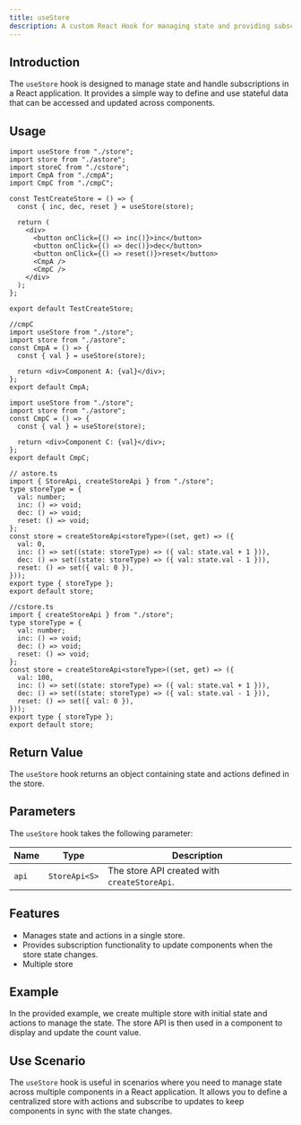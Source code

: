 ```yaml
---
title: useStore
description: A custom React Hook for managing state and providing subscription functionality.
---
```



## Introduction

The `useStore` hook is designed to manage state and handle subscriptions in a React application. It provides a simple way to define and use stateful data that can be accessed and updated across components.

<UseStore client:visible />

## Usage

```tsx
import useStore from "./store";
import store from "./astore";
import storeC from "./cstore";
import CmpA from "./cmpA";
import CmpC from "./cmpC";

const TestCreateStore = () => {
  const { inc, dec, reset } = useStore(store);

  return (
    <div>
      <button onClick={() => inc()}>inc</button>
      <button onClick={() => dec()}>dec</button>
      <button onClick={() => reset()}>reset</button>
      <CmpA />
      <CmpC />
    </div>
  );
};

export default TestCreateStore;

//cmpC
import useStore from "./store";
import store from "./astore";
const CmpA = () => {
  const { val } = useStore(store);

  return <div>Component A: {val}</div>;
};
export default CmpA;

import useStore from "./store";
import store from "./astore";
const CmpC = () => {
  const { val } = useStore(store);

  return <div>Component C: {val}</div>;
};
export default CmpC;

// astore.ts
import { StoreApi, createStoreApi } from "./store";
type storeType = {
  val: number;
  inc: () => void;
  dec: () => void;
  reset: () => void;
};
const store = createStoreApi<storeType>((set, get) => ({
  val: 0,
  inc: () => set((state: storeType) => ({ val: state.val + 1 })),
  dec: () => set((state: storeType) => ({ val: state.val - 1 })),
  reset: () => set({ val: 0 }),
}));
export type { storeType };
export default store;

//cstore.ts
import { createStoreApi } from "./store";
type storeType = {
  val: number;
  inc: () => void;
  dec: () => void;
  reset: () => void;
};
const store = createStoreApi<storeType>((set, get) => ({
  val: 100,
  inc: () => set((state: storeType) => ({ val: state.val + 1 })),
  dec: () => set((state: storeType) => ({ val: state.val - 1 })),
  reset: () => set({ val: 0 }),
}));
export type { storeType };
export default store;
```

## Return Value

The `useStore` hook returns an object containing state and actions defined in the store.

## Parameters

The `useStore` hook takes the following parameter:

| Name  | Type          | Description                                  |
| ----- | ------------- | -------------------------------------------- |
| `api` | `StoreApi<S>` | The store API created with `createStoreApi`. |

## Features

- Manages state and actions in a single store.
- Provides subscription functionality to update components when the store state changes.
- Multiple store

## Example

In the provided example, we create multiple store with initial state and actions to manage the state. The store API is then used in a component to display and update the count value.

## Use Scenario

The `useStore` hook is useful in scenarios where you need to manage state across multiple components in a React application. It allows you to define a centralized store with actions and subscribe to updates to keep components in sync with the state changes.
